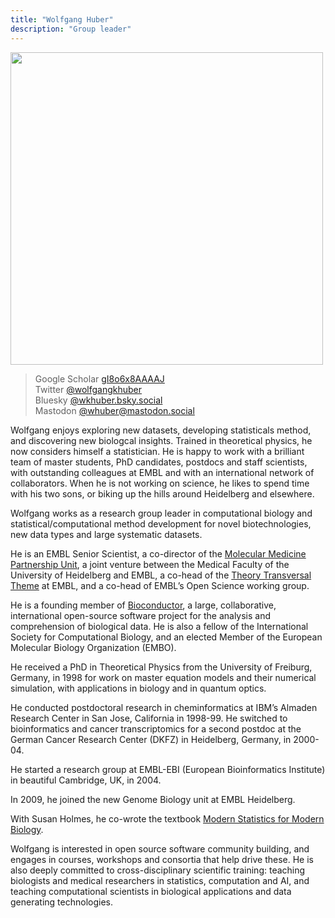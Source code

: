 ```yaml
---
title: "Wolfgang Huber"
description: "Group leader"
---
```


![](wolfgang-huber-1000x700.jpg){width=500 fig-align="center"}

>Google Scholar  [gI8o6x8AAAAJ](https://scholar.google.com/citations?user=gI8o6x8AAAAJ&hl=en) \
>Twitter         [@wolfgangkhuber](https://twitter.com/wolfgangkhuber) \
>Bluesky         [@wkhuber.bsky.social](https://bsky.app/profile/wkhuber.bsky.social) \
>Mastodon        [@whuber@mastodon.social ](https://mastodon.social/@whuber) \

Wolfgang enjoys exploring new datasets, developing statisticals method, and discovering new biologcal insights.
Trained in theoretical physics, he now considers himself a statistician. He is happy to work with a brilliant team of master students, PhD candidates, postdocs and staff scientists, with outstanding colleagues at EMBL and with an international network of collaborators. When he is not working on science, he likes to spend time with his two sons, or biking up the hills around Heidelberg and elsewhere.

Wolfgang works as a research group leader in computational biology and statistical/computational method development for novel biotechnologies, new data types and large systematic datasets.

He is an EMBL Senior Scientist, a co-director of the [Molecular Medicine Partnership Unit](https://www.embl.org/about/info/mmpu), a joint venture between the Medical Faculty of the University of Heidelberg and EMBL, a co-head of the [Theory Transversal Theme](https://www.embl.org/about/programme/research-plans/theory-at-embl) at EMBL, and a co-head of EMBL's Open Science working group.

He is a founding member of [Bioconductor](https://bioconductor.org), a large, collaborative, international open-source software project for the analysis and comprehension of biological data. He is also a fellow of the International Society for Computational Biology, and an elected Member of the European Molecular Biology Organization (EMBO). 

He received a PhD in Theoretical Physics from the University of Freiburg, Germany, in 1998 for work on master equation models and their numerical simulation, with applications in biology and in quantum optics.

He conducted postdoctoral research in cheminformatics at IBM's Almaden Research Center in San Jose, California in 1998-99. He switched to bioinformatics and cancer transcriptomics for a second postdoc at the German Cancer Research Center (DKFZ) in Heidelberg, Germany, in 2000-04. 

He started a research group at EMBL-EBI (European Bioinformatics Institute) in beautiful Cambridge, UK, in 2004.

In 2009, he joined the new Genome Biology unit at EMBL Heidelberg.

With Susan Holmes, he co-wrote the textbook [Modern Statistics for Modern Biology](https://www.huber.embl.de/msmb).

Wolfgang is interested in open source software community building, and engages in courses, workshops and consortia that help drive these. He is also deeply committed to cross-disciplinary scientific training: teaching biologists and medical researchers in statistics, computation and AI, and teaching computational scientists in biological applications and data generating technologies. 
